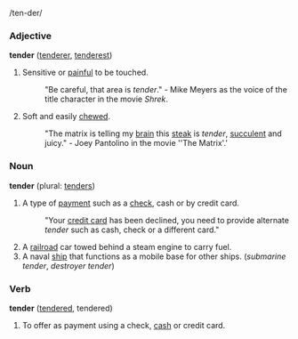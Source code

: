 /ten-der/

===Adjective===
'''tender''' ([[tenderer]], [[tenderest]])

# Sensitive or [[pain|painful]] to be touched.  
#:"Be careful, that area is ''tender''." - Mike Meyers as the voice of the title character in the movie ''Shrek''.
# Soft and easily [[chewed]].  
#:"The matrix is telling my [[brain]] this [[steak]] is ''tender'', [[succulent]] and juicy." - Joey Pantolino in the movie ''The Matrix'.'

===Noun===
'''tender''' (plural: [[tenders]])

#A type of [[payment]] such as a [[check]], cash or by credit card.
#:"Your [[credit card]] has been declined, you need to provide alternate ''tender'' such as cash, check or a different card."
#A [[railroad]] car towed behind a steam engine to carry fuel.
#A naval [[ship]] that functions as a mobile base for other ships. (''submarine tender'', ''destroyer tender'')

===Verb===
'''tender''' ([[tendered]], tendered)
#To offer as payment using a check, [[cash]] or credit card.
